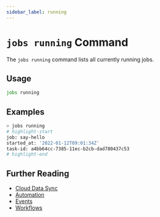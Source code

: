 ```yaml
---
sidebar_label: running
---
```


# `jobs running` Command

The `jobs running` command lists all currently running jobs.

## Usage

```bash
jobs running
```

## Examples

```bash
> jobs running
# highlight-start
​job: say-hello
​started_at: '2022-01-12T09:01:34Z'
​task-id: a4bb64cc-7385-11ec-b2cb-dad780437c53
# highlight-end
```

## Further Reading

- [Cloud Data Sync](../../../../concepts/cloud-data-sync/index.mdx)
- [Automation](../../../../concepts/automation/index.mdx)
- [Events](../../../events/index.mdx)
- [Workflows](../../../workflows/index.mdx)
